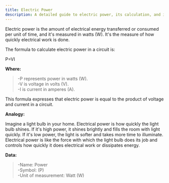 ```yaml
---
title: Electric Power
description: A detailed guide to electric power, its calculation, and its critical role in powering and optimizing robotic systems.
---
```


Electric power is the amount of electrical energy transferred or consumed per unit of time, and it's measured in watts (W). It's the measure of how quickly electrical work is done.

The formula to calculate electric power in a circuit is:

P=VI

**Where:**

> -P represents power in watts (W).  
> -V is voltage in volts (V).  
> -I is current in amperes (A).

This formula expresses that electric power is equal to the product of voltage and current in a circuit.

**Analogy:**

Imagine a light bulb in your home. Electrical power is how quickly the light bulb shines. If it's high power, it shines brightly and fills the room with light quickly. If it's low power, the light is softer and takes more time to illuminate. Electrical power is like the force with which the light bulb does its job and controls how quickly it does electrical work or dissipates energy.

**Data:**

> -Name: Power  
> -Symbol: (P)  
> -Unit of measurement: Watt (W)